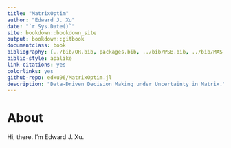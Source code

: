 ```yaml
---
title: "MatrixOptim"
author: "Edward J. Xu"
date: "`r Sys.Date()`"
site: bookdown::bookdown_site
output: bookdown::gitbook
documentclass: book
bibliography: [../bib/OR.bib, packages.bib, ../bib/PSB.bib, ../bib/MAS.bib]
biblio-style: apalike
link-citations: yes
colorlinks: yes
github-repo: edxu96/MatrixOptim.jl
description: "Data-Driven Decision Making under Uncertainty in Matrix."
---
```


# About {-}

Hi, there. I'm Edward J. Xu. 
